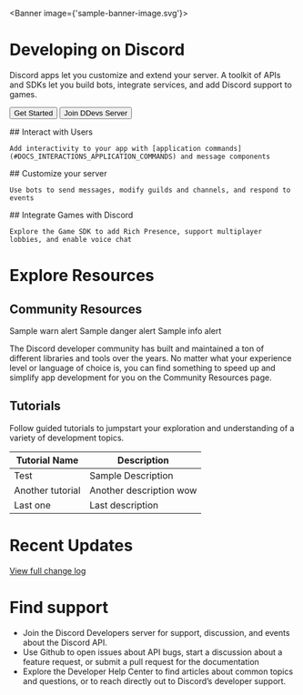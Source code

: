 <Banner image={'sample-banner-image.svg'}>
  # Developing on Discord

  Discord apps let you customize and extend your server. A toolkit of APIs and SDKs let you build bots, integrate services, and add Discord support to games.

  <Button>Get Started</Button> <Button>Join DDevs Server</Button>
</Banner>

<CardWrapper>
  <Card>
    ## Interact with Users

    Add interactivity to your app with [application commands](#DOCS_INTERACTIONS_APPLICATION_COMMANDS) and message components
  </Card>
  <Card>
    ## Customize your server

    Use bots to send messages, modify guilds and channels, and respond to events
  </Card>
  <Card>
    ## Integrate Games with Discord

    Explore the Game SDK to add Rich Presence, support multiplayer lobbies, and enable voice chat
  </Card>
</CardWrapper>

# Explore Resources

## Community Resources

<Alert type="warn">
Sample warn alert
</Alert>

<Alert type="danger">
Sample danger alert
</Alert>

<Alert type="info">
Sample info alert
</Alert>

The Discord developer community has built and maintained a ton of different libraries and tools over the years. No matter what your experience level or language of choice is, you can find something to speed up and simplify app development for you on the Community Resources page.

## Tutorials

Follow guided tutorials to jumpstart your exploration and understanding of a variety of development topics.

| Tutorial Name | Description |
| ------------- | ----------- |
| Test | Sample Description |
| Another tutorial | Another description wow |
| Last one | Last description |

# Recent Updates

[View full change log](#DOCS_CHANGE_LOG)

# Find support

- Join the Discord Developers server for support, discussion, and events about the Discord API.
- Use Github to open issues about API bugs, start a discussion about a feature request, or submit a pull request for the documentation
- Explore the Developer Help Center to find articles about common topics and questions, or to reach directly out to Discord’s developer support.
